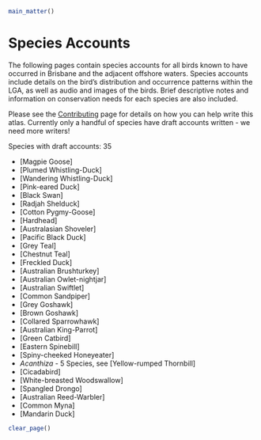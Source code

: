 ```r
main_matter()
```

# Species Accounts

The following pages contain species accounts for all birds known to have occurred in Brisbane and the adjacent offshore waters. Species accounts include details on the bird's distribution and occurrence patterns within the LGA, as well as audio and images of the birds. Brief descriptive notes and information on conservation needs for each species are also included.

Please see the [Contributing](https://brisbanebirds.com/contributing.html) page for details on how you can help write this atlas. Currently only a handful of species have draft accounts written - we need more writers!

Species with draft accounts: 35

- [Magpie Goose]
- [Plumed Whistling-Duck]
- [Wandering Whistling-Duck]
- [Pink-eared Duck]
- [Black Swan]
- [Radjah Shelduck]
- [Cotton Pygmy-Goose]
- [Hardhead]
- [Australasian Shoveler]
- [Pacific Black Duck]
- [Grey Teal]
- [Chestnut Teal]
- [Freckled Duck]
- [Australian Brushturkey]
- [Australian Owlet-nightjar]
- [Australian Swiftlet]
- [Common Sandpiper]
- [Grey Goshawk]
- [Brown Goshawk]
- [Collared Sparrowhawk]
- [Australian King-Parrot]
- [Green Catbird]
- [Eastern Spinebill]
- [Spiny-cheeked Honeyeater]
- _Acanthiza_ - 5 Species, see [Yellow-rumped Thornbill]
- [Cicadabird]
- [White-breasted Woodswallow]
- [Spangled Drongo]
- [Australian Reed-Warbler]
- [Common Myna]
- [Mandarin Duck]

```r
clear_page()
```
